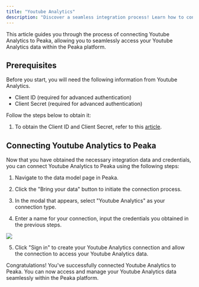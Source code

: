 ```yaml
---
title: "Youtube Analytics"
description: "Discover a seamless integration process! Learn how to connect Youtube Analytics to Peaka effortlessly for streamlined transactions."
---
```


This article guides you through the process of connecting Youtube Analytics to Peaka, allowing you to seamlessly access your Youtube Analytics data within the Peaka platform.

## Prerequisites

Before you start, you will need the following information from Youtube Analytics.

- Client ID (required for advanced authentication)
- Client Secret (required for advanced authentication)

Follow the steps below to obtain it:

1. To obtain the Client ID and Client Secret, refer to this [article](https://developers.google.com/identity/protocols/oauth2#1.-obtain-oauth-2.0-credentials-from-the-dynamic_data.setvar.console_name-.).

## Connecting Youtube Analytics to Peaka

Now that you have obtained the necessary integration data and credentials, you can connect Youtube Analytics to Peaka using the following steps:

1. Navigate to the data model page in Peaka.

2. Click the "Bring your data" button to initiate the connection process.

3. In the modal that appears, select "Youtube Analytics" as your connection type.

4. Enter a name for your connection, input the credentials you obtained in the previous steps.

<img src="https://cdn.peaka.com/integrations/youtube-analytics-1.png" />

5. Click "Sign in" to create your Youtube Analytics connection and allow the connection to access your Youtube Analytics data.

Congratulations! You've successfully connected Youtube Analytics to Peaka. You can now access and manage your Youtube Analytics data seamlessly within the Peaka platform.
